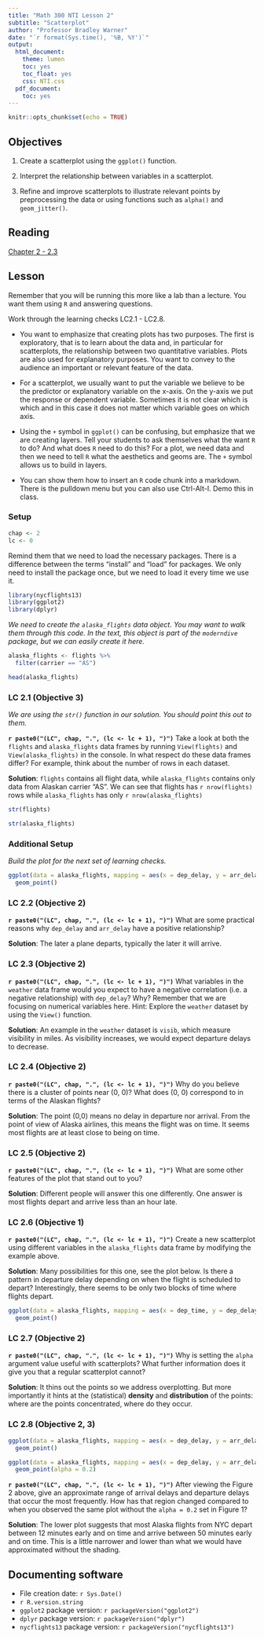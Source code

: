 ```yaml
---
title: "Math 300 NTI Lesson 2"
subtitle: "Scatterplot"
author: "Professor Bradley Warner"
date: "`r format(Sys.time(), '%B, %Y')`"
output:
  html_document:
    theme: lumen
    toc: yes
    toc_float: yes
    css: NTI.css
  pdf_document:
    toc: yes
---
```



```r
knitr::opts_chunk$set(echo = TRUE)
```

## Objectives

1. Create a scatterplot using the `ggplot()` function.  

2. Interpret the relationship between variables in a scatterplot.

3. Refine and improve scatterplots to illustrate relevant points by preprocessing the data or using functions such as `alpha()` and `geom_jitter()`.  

## Reading 

[Chapter 2 - 2.3](https://moderndive.com/2-viz.html#needed-packages)

## Lesson 

Remember that you will be running this more like a lab than a lecture. You want them using `R` and answering questions.

Work through the learning checks LC2.1 - LC2.8. 

+ You want to emphasize that creating plots has two purposes. The first is exploratory, that is to learn about the data and, in particular for scatterplots, the relationship between two quantitative variables. Plots are also used for explanatory purposes. You want to convey to the audience an important or relevant feature of the data. 

+ For a scatterplot, we usually want to put the variable we believe to be the predictor or explanatory variable on the x-axis. On the y-axis we put the response or dependent variable. Sometimes it is not clear which is which and in this case it does not matter which variable goes on which axis. 

+ Using the `+` symbol in `ggplot()` can be confusing, but emphasize that we are creating layers. Tell your students to ask themselves what the want `R` to do? And what does `R` need to do this? For a plot, we need data and then we need to tell `R` what the aesthetics and geoms are. The `+` symbol allows us to build in layers.

+ You can show them how to insert an `R` code chunk into a markdown. There is the pulldown menu but you can also use Ctrl-Alt-I. Demo this in class. 

### Setup  

```r
chap <- 2
lc <- 0
```


Remind them that we need to load the necessary packages. There is a difference between the terms "install" and "load" for packages. We only need to install the package once, but we need to load it every time we use it. 

```r
library(nycflights13)
library(ggplot2)
library(dplyr)
```

*We need to create the `alaska_flights` data object. You may want to walk them through this code. In the text, this object is part of the `moderndive` package, but we can easily create it here.*

```r
alaska_flights <- flights %>% 
  filter(carrier == "AS")
```

```r
head(alaska_flights)
```


### LC 2.1 (Objective 3)

*We are using the `str()` function in our solution. You should point this out to them.*

**`r paste0("(LC", chap, ".", (lc <- lc + 1), ")")`**  Take a look at both the `flights` and `alaska_flights` data frames by running `View(flights)` and `View(alaska_flights)` in the console. In what respect do these data frames differ? For example, think about the number of rows in each dataset.

**Solution**: `flights` contains all flight data, while `alaska_flights` contains only data from Alaskan carrier "AS". We can see that flights has `r nrow(flights)` rows while `alaska_flights` has only `r nrow(alaska_flights)`

```r
str(flights)
```

```r
str(alaska_flights)
```

### Additional Setup

*Build the plot for the next set of learning checks.*

```r
ggplot(data = alaska_flights, mapping = aes(x = dep_delay, y = arr_delay)) + 
  geom_point()
```


### LC 2.2 (Objective 2)

**`r paste0("(LC", chap, ".", (lc <- lc + 1), ")")`**  What are some practical reasons why `dep_delay` and `arr_delay` have a positive relationship?

**Solution**: The later a plane departs, typically the later it will arrive.


### LC 2.3 (Objective 2)

**`r paste0("(LC", chap, ".", (lc <- lc + 1), ")")`**  What variables in the `weather` data frame would you expect to have a negative correlation (i.e. a negative relationship) with `dep_delay`? Why? Remember that we are focusing on numerical variables here. Hint: Explore the `weather` dataset by using the `View()` function. 

**Solution**: An example in the `weather` dataset is `visib`, which measure visibility in miles. As visibility increases, we would expect departure delays to decrease. 

### LC 2.4 (Objective 2)

**`r paste0("(LC", chap, ".", (lc <- lc + 1), ")")`** Why do you believe there is a cluster of points near (0, 0)? What does (0, 0) correspond to in terms of the Alaskan flights?

**Solution**: The point (0,0) means no delay in departure nor arrival. From the point of view of Alaska airlines, this means the flight was on time. It seems most flights are at least close to being on time.

### LC 2.5 (Objective 2)

**`r paste0("(LC", chap, ".", (lc <- lc + 1), ")")`** What are some other features of the plot that stand out to you?

**Solution**: Different people will answer this one differently. One answer is most flights depart and arrive less than an hour late. 

### LC 2.6 (Objective 1)

**`r paste0("(LC", chap, ".", (lc <- lc + 1), ")")`** Create a new scatterplot using different variables in the `alaska_flights` data frame by modifying the example above.

**Solution**: Many possibilities for this one, see the plot below. Is there a pattern in departure delay depending on when the flight is scheduled to depart? Interestingly, there seems to be only two blocks of time where flights depart. 

```r
ggplot(data = alaska_flights, mapping = aes(x = dep_time, y = dep_delay)) +
  geom_point()
```

### LC 2.7 (Objective 2)

**`r paste0("(LC", chap, ".", (lc <- lc + 1), ")")`**  Why is setting the `alpha` argument value useful with scatterplots? What further information does it give you that a regular scatterplot cannot?

**Solution**: It thins out the points so we address overplotting. But more importantly it hints at the (statistical) **density** and **distribution** of the points: where are the points concentrated, where do they occur.

### LC 2.8 (Objective 2, 3)

```r
ggplot(data = alaska_flights, mapping = aes(x = dep_delay, y = arr_delay)) + 
  geom_point()
```

```r
ggplot(data = alaska_flights, mapping = aes(x = dep_delay, y = arr_delay)) + 
  geom_point(alpha = 0.2)
```



**`r paste0("(LC", chap, ".", (lc <- lc + 1), ")")`** After viewing the Figure 2 above, give an approximate range of arrival delays and departure delays that occur the most frequently. How has that region changed compared to when you observed the same plot without the `alpha = 0.2` set in Figure 1?

**Solution**: The lower plot suggests that most Alaska flights from NYC depart between 12 minutes early and on time and arrive between 50 minutes early and on time. This is a little narrower and lower than what we would have approximated without the shading. 


## Documenting software 

  * File creation date: `r Sys.Date()`
  * `r R.version.string`
  * `ggplot2` package version: `r packageVersion("ggplot2")`
  * `dplyr` package version: `r packageVersion("dplyr")`
  * `nycflights13` package version: `r packageVersion("nycflights13")`
